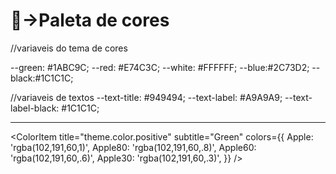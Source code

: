 
<Meta title='intro/Paleta de cores'/>


# 🤡→Paleta de cores
  //variaveis do tema de cores
  
  --green: #1ABC9C;
  --red: #E74C3C;
  --white: #FFFFFF;
  --blue:#2C73D2;
  --black:#1C1C1C;

  //variaveis de textos
  --text-title: #949494;
  --text-label: #A9A9A9;
  --text-label-black: #1C1C1C;
_________
<ColorPalette>
  <ColorItem
    title="--background"
    subtitle="Cor do fundo"
    colors={{ background: '#1C1C1C' }} 
  />
  <ColorItem 
    title="--primary" 
    subtitle="Coral" 
    colors={{ WildWatermelon: '#62A9A5' }} 
  />
  <ColorItem 
    title="--secondary" 
    subtitle="Ocean" 
    colors={{ DodgerBlue: '#F47C1A' }} 
  />
  <ColorItem 
    title="--basic-color" 
    subtitle="Ocean" 
    colors={{ DodgerBlue: '#4B0082' }} 
  />

  <ColorItem
    title="theme.color.positive"
    subtitle="Green"
    colors={{
      Apple: 'rgba(102,191,60,1)',
      Apple80: 'rgba(102,191,60,.8)',
      Apple60: 'rgba(102,191,60,.6)',
      Apple30: 'rgba(102,191,60,.3)',
    }}
  />
</ColorPalette>